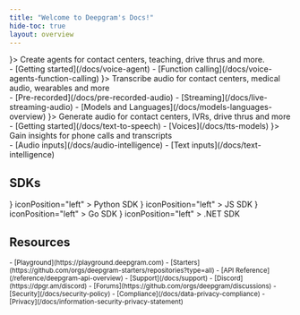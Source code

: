 ```yaml
---
title: "Welcome to Deepgram's Docs!"
hide-toc: true
layout: overview
---
```


<Markdown src="../snippets/announcement.mdx" />

<CardGroup cols={1}>
  <Card title="Voice Agent" icon={<Icon icon="headset" color="var(--hl-meadow)" />}>
    Create agents for contact centers, teaching, drive thrus and more.
    <br />
    - [Getting started](/docs/voice-agent)
    - [Function calling](/docs/voice-agents-function-calling)
  </Card>
</CardGroup>

<CardGroup cols={3}>
  <Card title="Speech-to-Text" icon={<Icon icon="file" color="var(--hl-meadow)" />}>
    Transcribe audio for contact centers, medical audio, wearables and more
    <br />
    - [Pre-recorded](/docs/pre-recorded-audio)
    - [Streaming](/docs/live-streaming-audio)
    - [Models and Languages](/docs/models-languages-overview)
  </Card>
  <Card title="Text-to-Speech" icon={<Icon icon="megaphone" color="var(--hl-meadow)" />}>
    Generate audio for contact centers, IVRs, drive thrus and more
    <br />
    - [Getting started](/docs/text-to-speech)
    - [Voices](/docs/tts-models)
  </Card>
  <Card title="Intelligence" icon={<Icon icon="brain" color="var(--hl-meadow)" />}>
    Gain insights for phone calls and transcripts
    <br />
    - [Audio inputs](/docs/audio-intelligence)
    - [Text inputs](/docs/text-intelligence)
  </Card>
</CardGroup>

## SDKs

<CardGroup cols={4}>
  <Card
    href="https://github.com/deepgram/deepgram-python-sdk"
    icon={<img src="https://fern-image-hosting.s3.us-east-1.amazonaws.com/deepgram/python.svg" alt="Python" />}
    iconPosition="left"
  >
    Python SDK
  </Card>
  <Card
    href="https://github.com/deepgram/deepgram-js-sdk/"
    icon={<img src="https://fern-image-hosting.s3.us-east-1.amazonaws.com/deepgram/js-yellow.svg" alt="JavaScript" />}
    iconPosition="left"
  >
    JS SDK
  </Card>
  <Card
    href="https://github.com/deepgram/deepgram-go-sdk"
    icon={<img src="https://fern-image-hosting.s3.us-east-1.amazonaws.com/deepgram/go.svg" alt="Go" />}
    iconPosition="left"
  >
    Go SDK
  </Card>
  <Card
    href="https://github.com/deepgram/deepgram-dotnet-sdk"
    icon={<img src="https://fern-image-hosting.s3.us-east-1.amazonaws.com/deepgram/net.svg" alt=".NET" />}
    iconPosition="left"
  >
    .NET SDK
  </Card>
</CardGroup>

## Resources

<CardGroup cols={3}>
  <Card
    title="Learn & Discover"
    icon="rocket"
  >
    <small>
      - [Playground](https://playground.deepgram.com)
      - [Starters](https://github.com/orgs/deepgram-starters/repositories?type=all)
      - [API Reference](/reference/deepgram-api-overview)
    </small>
  </Card>
  <Card
    title="Connect & Engage"
    icon="users"
  >
    <small>
      - [Support](/docs/support)
      - [Discord](https://dpgr.am/discord)
      - [Forums](https://github.com/orgs/deepgram/discussions)
    </small>
  </Card>
  <Card
    title="Trust & Safety"
    icon="lock"
  >
    <small>
      - [Security](/docs/security-policy)
      - [Compliance](/docs/data-privacy-compliance)
      - [Privacy](/docs/information-security-privacy-statement)
    </small>
  </Card>
</CardGroup>
